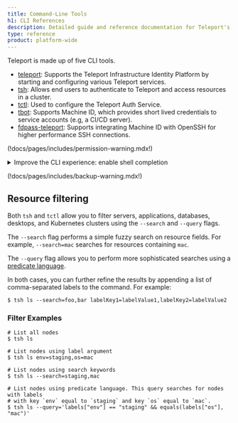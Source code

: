 ```yaml
---
title: Command-Line Tools
h1: CLI References
description: Detailed guide and reference documentation for Teleport's command line interface (CLI) tools.
type: reference
product: platform-wide
---
```


Teleport is made up of five CLI tools.

- [teleport](teleport.mdx): Supports the Teleport Infrastructure Identity Platform by starting and configuring various Teleport services.
- [tsh](tsh.mdx): Allows end users to authenticate to Teleport and access resources in a cluster.
- [tctl](tctl.mdx): Used to configure the Teleport Auth Service.
- [tbot](tbot.mdx): Supports Machine ID, which provides short lived credentials to service accounts (e.g, a CI/CD server).
- [fdpass-teleport](fdpass-teleport.mdx): Supports integrating Machine ID with OpenSSH for higher performance SSH connections.

(!docs/pages/includes/permission-warning.mdx!)

<details>
<summary>Improve the CLI experience: enable shell completion</summary>

  Teleport's CLI tools can provide completion hints for bash and zsh.
  For example, typing `tsh` and pressing `Tab` will show all available
  subcommands, typing `tsh --` and pressing `Tab` will show all available flags.

  To enable completion, add an additional statement to your shell configuration file.

  Example (`.bashrc`):

  ```sh
  eval "$(tsh --completion-script-bash)"
  ```

  Example (`.zshrc`):

  ```sh
  # enable completion feature
  autoload -Uz compinit
  compinit

  eval "$(tsh --completion-script-zsh)"
  ```

  Reload your shell to see the changes.

  You can repeat the same process for `tctl`, `teleport`, and `tbot`.

</details>

(!docs/pages/includes/backup-warning.mdx!)

## Resource filtering

Both `tsh` and `tctl` allow you to filter servers, applications, databases,
desktops, and Kubernetes clusters using the `--search` and `--query` flags.

The `--search` flag performs a simple fuzzy search on resource fields. For example, `--search=mac` searches for resources containing `mac`.

The `--query` flag allows you to perform more sophisticated searches using a [predicate language](../predicate-language.mdx).

In both cases, you can further refine the results by appending a list of comma-separated labels to the command. For example:

```code
$ tsh ls --search=foo,bar labelKey1=labelValue1,labelKey2=labelValue2
```

### Filter Examples

```code
# List all nodes
$ tsh ls

# List nodes using label argument
$ tsh ls env=staging,os=mac

# List nodes using search keywords
$ tsh ls --search=staging,mac

# List nodes using predicate language. This query searches for nodes with labels
# with key `env` equal to `staging` and key `os` equal to `mac`.
$ tsh ls --query='labels["env"] == "staging" && equals(labels["os"], "mac")'
```

